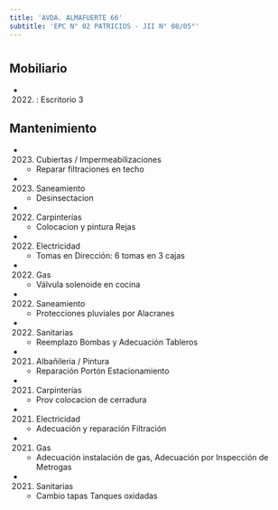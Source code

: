 ```yaml
---
title: 'AVDA. ALMAFUERTE 66'
subtitle: 'EPC N° 02 PATRICIOS - JII N° 08/05°'
---
```


#


## Mobiliario

*  (2022) : Escritorio 3 





## Mantenimiento

*  (2023) Cubiertas / Impermeabilizaciones 
    + Reparar filtraciones en techo

*  (2023) Saneamiento 
    + Desinsectacion

*  (2022) Carpinterías 
    + Colocacion y pintura Rejas

*  (2022) Electricidad 
    + Tomas en Dirección: 6 tomas en 3 cajas

*  (2022) Gas 
    + Válvula solenoide en cocina

*  (2022) Saneamiento 
    + Protecciones pluviales por Alacranes

*  (2022) Sanitarias 
    + Reemplazo Bombas y Adecuación Tableros

*  (2021) Albañileria / Pintura 
    + Reparación Portón Estacionamiento

*  (2021) Carpinterías 
    + Prov colocacion de cerradura

*  (2021) Electricidad 
    + Adecuación y reparación Filtración

*  (2021) Gas 
    + Adecuación instalación de gas, Adecuación por Inspección de Metrogas

*  (2021) Sanitarias 
    + Cambio tapas Tanques oxidadas




